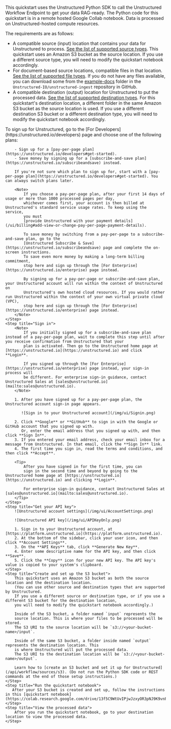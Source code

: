 This quickstart uses the Unstructured Python SDK to call the Unstructured Workflow Endpoint to get your data RAG-ready. The Python code for this 
quickstart is in a remote hosted Google Collab notebook. Data is processed on Unstructured-hosted compute resources.

The requirements are as follows:

- A compatible source (input) location that contains your data for Unstructured to process. [See the list of supported source types](/ui/connectors#sources). 
  This quickstart uses an Amazon S3 bucket as the source location. If you use a different source type, you will need to modify the quickstart notebook accordingly.
- For document-based source locations, compatible files in that location. [See the list of supported file types](/ui/supported-file-types). If you do not have any files available, you can download some from the [example-docs](https://github.com/Unstructured-IO/unstructured-ingest/tree/main/example-docs) folder in the `Unstructured-IO/unstructured-ingest` repository in GitHub.
- A compatible destination (output) location for Unstructured to put the processed data. [See the list of supported destination types](/ui/connectors#destinations). 
  For this quickstart's destination location, a different folder in the same Amazon S3 bucket as the source location is used. If you use a different destination S3 bucket or a different destination type, you will need to modify the quickstart notebook accordingly.

<Steps>
    <Step title="Sign up">
        To sign up for Unstructured, go to the [For Developers](https://unstructured.io/developers) page and choose one of the following plans:

        - Sign up for a [pay-per-page plan](https://unstructured.io/developers#get-started).
        - Save money by signing up for a [subscribe-and-save plan](https://unstructured.io/subscribeandsave) instead.

        If you're not sure which plan to sign up for, start with a [pay-per-page plan](https://unstructured.io/developers#get-started). You can always switch plans later.

        <Note>
            If you choose a pay-per-page plan, after your first 14 days of usage or more than 1000 processed pages per day, 
            whichever comes first, your account is then billed at Unstructured's standard service usage rates. To keep using the service, 
            you must 
            [provide Unstructured with your payment details](/ui/billing#add-view-or-change-pay-per-page-payment-details).
            
            To save money by switching from a pay-per-page to a subscribe-and-save plan, go to the 
            [Unstructured Subscribe & Save](https://unstructured.io/subscribeandsave) page and complete the on-screen instructions. 
            To save even more money by making a long-term billing commitment, 
            stop here and sign up through the [For Enterprise](https://unstructured.io/enterprise) page instead.
            
            By signing up for a pay-per-page or subscribe-and-save plan, your Unstructured account will run within the context of Unstructured on 
            Unstructured's own hosted cloud resources. If you would rather run Unstructured within the context of your own virtual private cloud (VPC), 
            stop here and sign up through the [For Enterprise](https://unstructured.io/enterprise) page instead.
        </Note>
    </Step>
    <Step title="Sign in">
        <Note>
            If you initially signed up for a subscribe-and-save plan instead of a pay-per-page plan, wait to complete this step until after you receive confirmation from Unstructured that your 
            plan is activated. Then go to the Unstructured home page at [https://unstructured.io](https://unstructured.io) and click **Login**.

            If you signed up through the [For Enterprise](https://unstructured.io/enterprise) page instead, your sign-in process will 
            be different. For enterprise sign-in guidance, contact Unstructured Sales at [sales@unstructured.io](mailto:sales@unstructured.io).
        </Note>

        1. After you have signed up for a pay-per-page plan, the Unstructured account sign-in page appears.

           ![Sign in to your Unstructured account](/img/ui/Signin.png)
        
        2. Click **Google** or **GitHub** to sign in with the Google or GitHub account that you signed up with. 
           Or, enter the email address that you signed up with, and then click **Sign In**.
        3. If you entered your email address, check your email inbox for a message from Unstructured. In that email, click the **Sign In** link.
        4. The first time you sign in, read the terms and conditions, and then click **Accept**.

        <Tip>
            After you have signed in for the first time, you can 
            sign in the second time and beyond by going to the Unstructured home page at [https://unstructured.io](https://unstructured.io) and clicking **Login**.
        
            For enterprise sign-in guidance, contact Unstructured Sales at [sales@unstructured.io](mailto:sales@unstructured.io).
        </Tip>
    </Step>
    <Step title="Get your API key">
        ![Unstructured account settings](/img/ui/AccountSettings.png)

        ![Unstructured API key](/img/ui/APIKeyOnly.png)
        
        1. Sign in to your Unstructured account, at [https://platform.unstructured.io](https://platform.unstructured.io).
        2. At the bottom of the sidebar, click your user icon, and then click **Account Settings**.
        3. On the **API Keys** tab, click **Generate New Key**.
        4. Enter some descriptive name for the API key, and then click **Save**.
        5. Click the **Copy** icon for your new API key. The API key's value is copied to your system's clipboard.
    </Step>
    <Step title="Create and set up the S3 bucket">
        This quickstart uses an Amazon S3 bucket as both the source location and the destination location. 
        (You can use other source and destination types that are supported by Unstructured. 
        If you use a different source or destination type, or if you use a different S3 bucket for the destination location, 
        you will need to modify the quickstart notebook accordingly.)
        
        Inside of the S3 bucket, a folder named `input` represents the 
        source location. This is where your files to be processed will be stored. 
        The S3 URI to the source location will be `s3://<your-bucket-name>/input`.
        
        Inside of the same S3 bucket, a folder inside named `output` represents the destination location. This 
        is where Unstructured will put the processed data. 
        The S3 URI to the destination location will be `s3://<your-bucket-name>/output`.

        Learn how to [create an S3 bucket and set it up for Unstructured](/api/workflow/sources/s3). (Do not run the Python SDK code or REST commands at the end of those setup instructions.)
    </Step>
    <Step title="Run the quickstart notebook">
       After your S3 bucket is created and set up, follow the instructions in this [quickstart notebook](https://colab.research.google.com/drive/13f5C9WtUvIPjwJzxyOR3pNJ9K9vnF4ww).
    </Step>
    <Step title="View the processed data">
        After you run the quickstart notebook, go to your destination location to view the processed data.
    </Step>
</Steps>